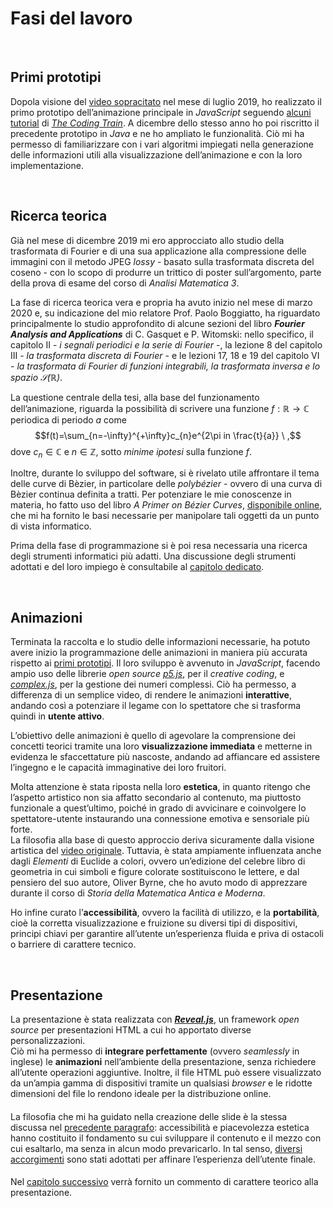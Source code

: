 # Fasi del lavoro {#lavoro}

<br>

## Primi prototipi {#prototipi}

Dopola visione del [video sopracitato](https://www.youtube.com/watch?v=r6sGWTCMz2k) nel mese di luglio 2019, ho realizzato il primo prototipo dell'animazione principale in _JavaScript_ seguendo [alcuni tutorial](https://www.youtube.com/watch?v=MY4luNgGfms) di [_The Coding Train_](https://www.youtube.com/thecodingtrain). A dicembre dello stesso anno ho poi riscritto il precedente prototipo in _Java_ e ne ho ampliato le funzionalità. Ciò mi ha permesso di familiarizzare con i vari algoritmi impiegati nella generazione delle informazioni utili alla visualizzazione dell'animazione e con la loro implementazione.

<br>

## Ricerca teorica {#ricerca}

Già nel mese di dicembre 2019 mi ero approcciato allo studio della trasformata di Fourier e di una sua applicazione alla compressione delle immagini con il metodo JPEG _lossy_ - basato sulla trasformata discreta del coseno - con lo scopo di produrre un trittico di poster sull'argomento, parte della prova di esame del corso di _Analisi Matematica 3_.

La fase di ricerca teorica vera e propria ha avuto inizio nel mese di marzo 2020 e, su indicazione del mio relatore Prof. Paolo Boggiatto, ha riguardato principalmente lo studio approfondito di alcune sezioni del libro _**Fourier Analysis and Applications**_ di C. Gasquet e P. Witomski: nello specifico, il capitolo II - _i segnali periodici e la serie di Fourier_ -, la lezione 8 del capitolo III - _la trasformata discreta di Fourier_ - e le lezioni 17, 18 e 19 del capitolo VI - _la trasformata di Fourier di funzioni integrabili, la trasformata inversa e lo spazio $\mathcal{S}(\mathbb{R})$_.

La questione centrale della tesi, alla base del funzionamento dell'animazione, riguarda la possibilità di scrivere una funzione $f: \mathbb{R} \longrightarrow \mathbb{C}$ periodica di periodo $a$ come
$$f(t)=\sum_{n=-\infty}^{+\infty}c_{n}e^{2\pi in \frac{t}{a}} \ ,$$
dove $c_n \in \mathbb{C}$ e $n \in \mathbb{Z}$, sotto _minime ipotesi_ sulla funzione $f$.

Inoltre, durante lo sviluppo del software, si è rivelato utile affrontare il tema delle curve di Bèzier, in particolare delle _polybézier_ - ovvero di una curva di Bèzier continua definita a tratti. Per potenziare le mie conoscenze in materia, ho fatto uso del libro _A Primer on Bézier Curves_, [disponibile online](https://pomax.github.io/bezierinfo/), che mi ha fornito le basi necessarie per manipolare tali oggetti da un punto di vista informatico.

Prima della fase di programmazione si è poi resa necessaria una ricerca degli strumenti informatici più adatti. Una discussione degli strumenti adottati e del loro impiego è consultabile al [capitolo dedicato](#software).

<br>

## Animazioni {#animazioni}

Terminata la raccolta e lo studio delle informazioni necessarie, ha potuto avere inizio la programmazione delle animazioni in maniera più accurata rispetto ai [primi prototipi](#prototipi).
Il loro sviluppo è avvenuto in _JavaScript_, facendo ampio uso delle librerie _open source_ [_p5.js_](https://p5js.org/), per il _creative coding_, e [_complex.js_](https://github.com/infusion/Complex.js/), per la gestione dei numeri complessi. Ciò ha permesso, a differenza di un semplice video, di rendere le animazioni **interattive**, andando così a potenziare il legame con lo spettatore che si trasforma quindi in **utente attivo**.

L'obiettivo delle animazioni è quello di agevolare la comprensione dei concetti teorici tramite una loro **visualizzazione immediata** e metterne in evidenza le sfaccettature più nascoste, andando ad affiancare ed assistere l'ingegno e le capacità immaginative dei loro fruitori.

Molta attenzione è stata riposta nella loro **estetica**, in quanto ritengo che l'aspetto artistico non sia affatto secondario al contenuto, ma piuttosto funzionale a quest'ultimo, poiché in grado di avvicinare e coinvolgere lo spettatore-utente instaurando una connessione emotiva e sensoriale più forte.<br>
La filosofia alla base di questo approccio deriva sicuramente dalla visione artistica del [video originale](https://www.youtube.com/watch?v=r6sGWTCMz2k). Tuttavia, è stata ampiamente influenzata anche dagli _Elementi_ di Euclide a colori, ovvero un'edizione del celebre libro di geometria in cui simboli e figure colorate sostituiscono le lettere, e dal pensiero del suo autore, Oliver Byrne, che ho avuto modo di apprezzare durante il corso di _Storia della Matematica Antica e Moderna_.<br>

Ho infine curato l'**accessibilità**, ovvero la facilità di utilizzo, e la **portabilità**, cioè la corretta visualizzazione e fruizione su diversi tipi di dispositivi, principi chiavi per garantire all'utente un'esperienza fluida e priva di ostacoli o barriere di carattere tecnico.

<br>

## Presentazione {#presentazione}

La presentazione è stata realizzata con [_**Reveal.js**_](https://revealjs.com/), un framework _open source_ per presentazioni HTML a cui ho apportato diverse personalizzazioni.<br>
Ciò mi ha permesso di **integrare perfettamente** (ovvero _seamlessly_ in inglese) le **animazioni** nell'ambiente della presentazione, senza richiedere all'utente operazioni aggiuntive. Inoltre, il file HTML può essere visualizzato da un'ampia gamma di dispositivi tramite un qualsiasi _browser_ e le ridotte dimensioni del file lo rendono ideale per la distribuzione online.

#### {-#filosofia}
La filosofia che mi ha guidato nella creazione delle slide è la stessa discussa nel [precedente paragrafo](#animazioni): accessibilità e piacevolezza estetica hanno costituito il fondamento su cui sviluppare il contenuto e il mezzo con cui esaltarlo, ma senza in alcun modo prevaricarlo. In tal senso, [diversi accorgimenti](#features) sono stati adottati per affinare l'esperienza dell'utente finale.

#### {-}

Nel [capitolo successivo](#commento) verrà fornito un commento di carattere teorico alla presentazione.


